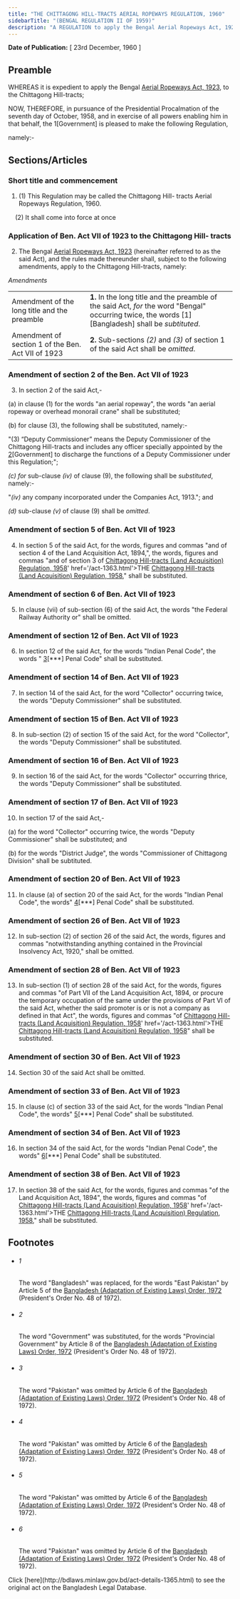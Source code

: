 ```yaml
---
title: "THE CHITTAGONG HILL-TRACTS AERIAL ROPEWAYS REGULATION, 1960"
sidebarTitle: "(BENGAL REGULATION II OF 1959)"
description: "A REGULATION to apply the Bengal Aerial Ropeways Act, 1923, to the Chittagong Hill-tracts."
---
```


**Date of Publication:** [ 23rd December, 1960 ]

## Preamble

WHEREAS it is expedient to apply the Bengal [Aerial Ropeways Act, 1923](/act-130.html "Aerial Ropeways Act, 1923"), to the Chittagong Hill-tracts;

NOW, THEREFORE, in pursuance of the Presidential Procalmation of the seventh day of October, 1958, and in exercise of all powers enabling him in that behalf, the 1[Government] is pleased to make the following Regulation,

namely:-

## Sections/Articles

### Short title and commencement

1. (1) This Regulation may be called the Chittagong Hill- tracts Aerial Ropeways Regulation, 1960.

    (2) It shall come into force at once

### Application of Ben. Act VII of 1923 to the Chittagong Hill- tracts

2. The Bengal [Aerial Ropeways Act, 1923](/act-130.html "Aerial Ropeways Act, 1923") (hereinafter referred to as the said Act), and the rules made thereunder shall, subject to the following amendments, apply to the Chittagong Hill-tracts, namely:

_Amendments_

|                                                    |                                                                                                                                                      |
| -------------------------------------------------- | ---------------------------------------------------------------------------------------------------------------------------------------------------- |
| Amendment of the long title and the preamble       | **1.** In the long title and the preamble of the said Act, _for_ the word "Bengal" occurring twice, the words [1][Bangladesh] shall be _subtituted_. |
| Amendment of section 1 of the Ben. Act VII of 1923 | **2.** Sub-sections _(2)_ and _(3)_ of section 1 of the said Act shall be _omitted_.                                                                 |

### Amendment of section 2 of the Ben. Act VII of 1923

3. In section 2 of the said Act,-

(a) in clause (1) for the words "an aerial ropeway", the words "an aerial ropeway or overhead monorail crane" shall be substituted;

(b) for clause (3), the following shall be substituted, namely:-

"(3) “Deputy Commissioner” means the Deputy Commissioner of the Chittagong Hill-tracts and includes any officer specially appointed by the [2](1)[Government] to discharge the functions of a Deputy Commissioner under this Regulation;";

_(c) for_ sub-clause _(iv)_ of clause (9), the following shall be _substituted_, namely:-

"_(iv)_ any company incorporated under the Companies Act, 1913."; and

_(d)_ sub-clause _(v)_ of clause (9) shall be _omitted_.

### Amendment of section 5 of Ben. Act VII of 1923

4. In section 5 of the said Act, for the words, figures and commas "and of section 4 of the Land Acquisition Act, 1894,", the words, figures and commas "and of section 3 of [Chittagong Hill-tracts (Land Acquisition) Regulation, 1958](/act-1312.html "THE <a title=")' href='/act-1363.html'>THE [Chittagong Hill-tracts (Land Acquisition) Regulation, 1958](/act-1312.html "Chittagong Hill-tracts (Land Acquisition) Regulation, 1958")," shall be substituted.

### Amendment of section 6 of Ben. Act VII of 1923

5. In clause (vii) of sub-section (6) of the said Act, the words "the Federal Railway Authority or" shall be omitted.

### Amendment of section 12 of Ben. Act VII of 1923

6. In section 12 of the said Act, for the words "Indian Penal Code", the words " [3](1)[\*\*\*] Penal Code" shall be substituted.

### Amendment of section 14 of Ben. Act VII of 1923

7. In section 14 of the said Act, for the word "Collector" occurring twice, the words "Deputy Commissioner" shall be substituted.

### Amendment of section 15 of Ben. Act VII of 1923

8. In sub-section (2) of section 15 of the said Act, for the word "Collector", the words "Deputy Commissioner" shall be substituted.

### Amendment of section 16 of Ben. Act VII of 1923

9. In section 16 of the said Act, for the words "Collector" occurring thrice, the words "Deputy Commissioner" shall be substituted.

### Amendment of section 17 of Ben. Act VII of 1923

10. In section 17 of the said Act,-

(a) for the word "Collector" occurring twice, the words "Deputy Commissioner" shall be substituted; and

(b) for the words "District Judge", the words "Commissioner of Chittagong Division" shall be subtituted.

### Amendment of section 20 of Ben. Act VII of 1923

11. In clause (a) of section 20 of the said Act, for the words "Indian Penal Code", the words" [4](1)[\*\*\*] Penal Code" shall be substituted.

### Amendment of section 26 of Ben. Act VII of 1923

12. In sub-section (2) of section 26 of the said Act, the words, figures and commas "notwithstanding anything contained in the Provincial Insolvency Act, 1920," shall be omitted.

### Amendment of section 28 of Ben. Act VII of 1923

13. In sub-section (1) of section 28 of the said Act, for the words, figures and commas "of Part VII of the Land Acquisition Act, 1894, or procure the temporary occupation of the same under the provisions of Part VI of the said Act, whether the said promoter is or is not a company as defined in that Act", the words, figures and commas "of [Chittagong Hill-tracts (Land Acquisition) Regulation, 1958](/act-1312.html "THE <a title=")' href='/act-1363.html'>THE [Chittagong Hill-tracts (Land Acquisition) Regulation, 1958](/act-1312.html "Chittagong Hill-tracts (Land Acquisition) Regulation, 1958")" shall be substituted.

### Amendment of section 30 of Ben. Act VII of 1923

14. Section 30 of the said Act shall be omitted.

### Amendment of section 33 of Ben. Act VII of 1923

15. In clause (c) of section 33 of the said Act, for the words "Indian Penal Code", the words" [5](1)[\*\*\*] Penal Code" shall be substituted.

### Amendment of section 34 of Ben. Act VII of 1923

16. In section 34 of the said Act, for the words "Indian Penal Code", the words" [6](1)[\*\*\*] Penal Code" shall be substituted.

### Amendment of section 38 of Ben. Act VII of 1923

17. In section 38 of the said Act, for the words, figures and commas "of the Land Acquisition Act, 1894", the words, figures and commas "of [Chittagong Hill-tracts (Land Acquisition) Regulation, 1958](/act-1312.html "THE <a title=")' href='/act-1363.html'>THE [Chittagong Hill-tracts (Land Acquisition) Regulation, 1958](/act-1312.html "Chittagong Hill-tracts (Land Acquisition) Regulation, 1958")," shall be substituted.

## Footnotes

- ###### 1

  The word "Bangladesh" was replaced, for the words "East Pakistan" by Article 5 of the [Bangladesh (Adaptation of Existing Laws) Order, 1972](/act-388.html "Bangladesh (Adaptation of Existing Laws) Order, 1972 ") (President's Order No. 48 of 1972).

- ###### 2

  The word "Government" was substituted, for the words "Provincial Government" by Article 8 of the [Bangladesh (Adaptation of Existing Laws) Order, 1972](/act-388.html "Bangladesh (Adaptation of Existing Laws) Order, 1972 ") (President's Order No. 48 of 1972).

- ###### 3

  The word "Pakistan" was omitted by Article 6 of the [Bangladesh (Adaptation of Existing Laws) Order, 1972](/act-388.html "Bangladesh (Adaptation of Existing Laws) Order, 1972 ") (President's Order No. 48 of 1972).

- ###### 4

  The word "Pakistan" was omitted by Article 6 of the [Bangladesh (Adaptation of Existing Laws) Order, 1972](/act-388.html "Bangladesh (Adaptation of Existing Laws) Order, 1972 ") (President's Order No. 48 of 1972).

- ###### 5

  The word "Pakistan" was omitted by Article 6 of the [Bangladesh (Adaptation of Existing Laws) Order, 1972](/act-388.html "Bangladesh (Adaptation of Existing Laws) Order, 1972 ") (President's Order No. 48 of 1972).

- ###### 6

  The word "Pakistan" was omitted by Article 6 of the [Bangladesh (Adaptation of Existing Laws) Order, 1972](/act-388.html "Bangladesh (Adaptation of Existing Laws) Order, 1972 ") (President's Order No. 48 of 1972).

<Note>
  Click [here](http://bdlaws.minlaw.gov.bd/act-details-1365.html) to see the original act on the Bangladesh Legal Database.
</Note>
